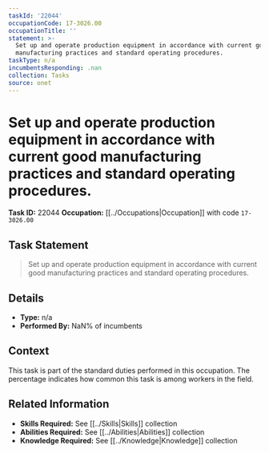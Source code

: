 ```yaml
---
taskId: '22044'
occupationCode: 17-3026.00
occupationTitle: ''
statement: >-
  Set up and operate production equipment in accordance with current good
  manufacturing practices and standard operating procedures.
taskType: n/a
incumbentsResponding: .nan
collection: Tasks
source: onet
---
```

# Set up and operate production equipment in accordance with current good manufacturing practices and standard operating procedures.

**Task ID:** 22044
**Occupation:** [[../Occupations|Occupation]] with code `17-3026.00`

## Task Statement

> Set up and operate production equipment in accordance with current good manufacturing practices and standard operating procedures.

## Details

- **Type:** n/a
- **Performed By:** NaN% of incumbents

## Context

This task is part of the standard duties performed in this occupation. The percentage indicates how common this task is among workers in the field.

## Related Information

- **Skills Required:** See [[../Skills|Skills]] collection
- **Abilities Required:** See [[../Abilities|Abilities]] collection
- **Knowledge Required:** See [[../Knowledge|Knowledge]] collection

